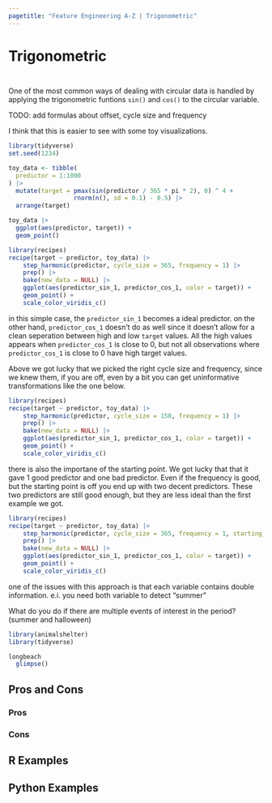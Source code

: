```yaml
---
pagetitle: "Feature Engineering A-Z | Trigonometric"
---
```


# Trigonometric {#sec-circular-trig}

::: {style="visibility: hidden; height: 0px;"}
## Trigonometric
:::

One of the most common ways of dealing with circular data is handled by applying the trigonometric funtions `sin()` and `cos()` to the circular variable. 

TODO: add formulas about offset, cycle size and frequency

I think that this is easier to see with some toy visualizations.

```r
library(tidyverse)
set.seed(1234)

toy_data <- tibble(
  predictor = 1:1000
) |>
  mutate(target = pmax(sin(predictor / 365 * pi * 2), 0) ^ 4 + 
                  rnorm(n(), sd = 0.1) - 0.5) |>
  arrange(target)
```

```r
toy_data |>
  ggplot(aes(predictor, target)) +
  geom_point()
```

```r
library(recipes)
recipe(target ~ predictor, toy_data) |>
    step_harmonic(predictor, cycle_size = 365, frequency = 1) |>
    prep() |>
    bake(new_data = NULL) |>
    ggplot(aes(predictor_sin_1, predictor_cos_1, color = target)) +
    geom_point() +
    scale_color_viridis_c()
```

in this simple case, the `predictor_sin_1` becomes a ideal predictor.
on the other hand, `predictor_cos_1` doesn't do as well since it doesn't allow for a clean seperation between high and low `target` values.
All the high values appears when `predictor_cos_1` is close to 0, 
but not all observations where `predictor_cos_1` is close to 0 have high target values.

Above we got lucky that we picked the right cycle size and frequency,
since we knew them, if you are off, even by a bit you can get uninformative transformations like the one below.

```r
library(recipes)
recipe(target ~ predictor, toy_data) |>
    step_harmonic(predictor, cycle_size = 150, frequency = 1) |>
    prep() |>
    bake(new_data = NULL) |>
    ggplot(aes(predictor_sin_1, predictor_cos_1, color = target)) +
    geom_point() +
    scale_color_viridis_c()
```

there is also the importane of the starting point.
We got lucky that that it gave 1 good predictor and one bad predictor.
Even if the frequency is good, 
but the starting point is off you end up with two decent predictors.
These two predictors are still good enough, but they are less ideal than the first example we got.

```r
library(recipes)
recipe(target ~ predictor, toy_data) |>
    step_harmonic(predictor, cycle_size = 365, frequency = 1, starting_val = 45) |>
    prep() |>
    bake(new_data = NULL) |>
    ggplot(aes(predictor_sin_1, predictor_cos_1, color = target)) +
    geom_point() +
    scale_color_viridis_c()
```

one of the issues with this approach is that each variable contains double information. e.i. you need both variable to detect "summer"

What do you do if there are multiple events of interest in the period? (summer and halloween)



```r
library(animalshelter)
library(tidyverse)

longbeach
  glimpse()
```

## Pros and Cons

### Pros

### Cons

## R Examples

## Python Examples
